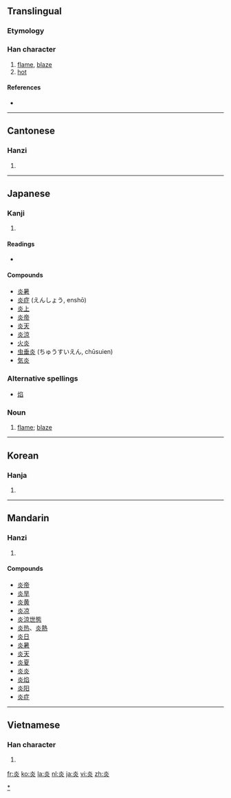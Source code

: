 {{also|焱}}
==Translingual==

===Etymology===
{{Han compound|火|火|t2=fire|ls=ic}}

===Han character===
{{Han char|rn=86|rad=火|as=04|sn=8|four=9080<sub>9</sub>|canj=火火 (FF)}}

# [[flame]], [[blaze]]
# [[hot]]

====References====
* {{Han ref|kx=0667.130|dkj=18910|dj=1076.210|hdz=32193.060|uh=708E|ud=28814|bh=AAA2|bd=43682}}

----

==Cantonese==

===Hanzi===
{{yue-hanzi|jyut=|y=yim4}}

# {{defn|Cantonese|sort=火04}}

----

==Japanese==

===Kanji===
{{ja-kanji|grade=c|rs=火04}}

# {{defn|Japanese|sort=火04}}

====Readings====
* {{ja-readings|on=[[えん]] (en), [[たん]] (tan)|kun=[[ほのお]] (honō), [[もえる]] (moeru)}}

====Compounds====
* [[炎暑]]
* [[炎症]] (えんしょう, enshō)
* [[炎上]]
* [[炎帝]]
* [[炎天]]
* [[炎涼]]
* [[火炎]]
* [[虫垂炎]] (ちゅうすいえん, chūsuien)
* [[気炎]]

===Alternative spellings===
* [[焰]]

===Noun===
{{ja-noun|k|hira=ほのお|rom=honō}}

# [[flame]]; [[blaze]]

[[Category:ja:Fire|*]]

----

==Korean==

===Hanja===
{{ko-hanja|hangeul=[[염]]|eumhun=|rv=yeom|mr=yŏm|y=yem}}

# {{defn|Korean|sort=火04}}

----

==Mandarin==

===Hanzi===
{{cmn-hanzi|pin=[[yán]] ([[yan2]])|wg=yen<sup>2</sup>}}

# {{defn|Mandarin|sort=火04}}

====Compounds====
* [[炎帝]]
* [[炎旱]]
* [[炎黄]]
* [[炎凉]]
* [[炎涼世態]]
* [[炎热]]、[[炎熱]]
* [[炎日]]
* [[炎暑]]
* [[炎天]]
* [[炎夏]]
* [[炎炎]]
* [[炎焰]]
* [[炎阳]]
* [[炎症]]

----

==Vietnamese==

===Han character===
{{vi-hantu|viêm|rs=火04}}

# {{defn|Vietnamese|sort=火04}}

[[fr:炎]]
[[ko:炎]]
[[la:炎]]
[[nl:炎]]
[[ja:炎]]
[[vi:炎]]
[[zh:炎]]